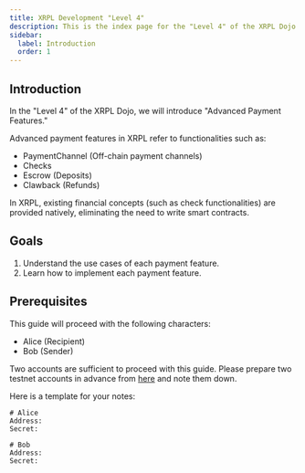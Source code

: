 ```yaml
---
title: XRPL Development "Level 4"
description: This is the index page for the "Level 4" of the XRPL Dojo development curriculum.
sidebar:
  label: Introduction
  order: 1
---
```


## Introduction

In the "Level 4" of the XRPL Dojo, we will introduce "Advanced Payment Features."

Advanced payment features in XRPL refer to functionalities such as:

- PaymentChannel (Off-chain payment channels)
- Checks
- Escrow (Deposits)
- Clawback (Refunds)

In XRPL, existing financial concepts (such as check functionalities) are provided natively, eliminating the need to write smart contracts.

## Goals

1. Understand the use cases of each payment feature.
2. Learn how to implement each payment feature.

## Prerequisites

This guide will proceed with the following characters:

- Alice (Recipient)
- Bob (Sender)

Two accounts are sufficient to proceed with this guide. Please prepare two testnet accounts in advance from [here](https://xrpl.org/resources/dev-tools/xrp-faucets/) and note them down.

Here is a template for your notes:

```
# Alice
Address: 
Secret:

# Bob
Address: 
Secret:
```

